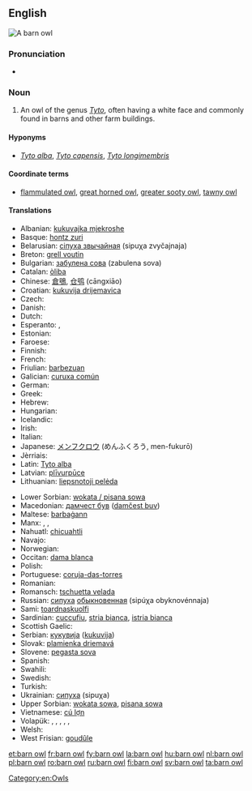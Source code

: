 ==English==
[[Image:Schleiereule fws.jpg|thumb|A barn owl]]
{{wikipedia}}
{{wikispecies|Tyto}}
===Pronunciation===
* {{IPA|/ˈbɑɽn ɑʊl/}}

===Noun===
{{en-noun|head=[[barn]] [[owl]]}}

# An owl of the genus ''[[Tyto]]'', often having a white face and commonly found in barns and other farm buildings.

====Hyponyms====
* {{sense|owl living in farm buildings}} ''[[Tyto alba]]'', ''[[Tyto capensis]]'', ''[[Tyto longimembris]]''

====Coordinate terms====
* {{sense|owl living in farm buildings}} [[flammulated owl]], [[great horned owl]], [[greater sooty owl]], [[tawny owl]]

====Translations====
{{trans-top|An owl of the genus ''Tyto''}}
* Albanian: [[kukuvajka mjekroshe]]
* Basque: [[hontz zuri]]
* Belarusian: [[сіпуха звычайная]] (sipuχa zvyčajnaja) {{f}}
* Breton: [[grell voutin]]
* Bulgarian: [[забулена сова]] (zabulena sova) {{f}}
* Catalan: [[òliba]]
* Chinese: [[倉鴞]], [[仓鸮]] (cāngxiāo)
* Croatian: [[kukuvija drijemavica]]
* Czech: {{t-|cs|sova pálená|f}}
* Danish: {{t-|da|slørugle}}
* Dutch: {{t+|nl|kerkuil|m}}
* Esperanto: {{t-|eo|turstrigo}}, {{t-|eo|blanka strigo}}
* Estonian: {{t-|et|loorkakk}}
* Faroese: {{t-|fo|hjartaugla}}
* Finnish: {{t+|fi|tornipöllö}}
* French: {{t+|fr|chouette effraie|f}}
* Friulian: [[barbezuan]]
* Galician: [[curuxa común]]
* German: {{t+|de|Schleiereule|f}}
* Greek: {{t+|el|πεπλόγλαυκα|tr=peplóglafka|f}}
* Hebrew: {{t+|he|תנשמת|f|tr=tinshemet|sc=Hebr}}
* Hungarian: {{t+|hu|gyöngybagoly}}
* Icelandic: {{t-|is|turnugla}}
* Irish: {{t-|ga|scréachóg reilige|f}}
* Italian: {{t+|it|barbagianni}}
* Japanese: [[メンフクロウ]] (めんふくろう, men-fukurō)<!-- [[面梟]] not sure about kanji - kana is the usual way to write it -->
* Jèrriais: {{tø|roa-jer|blianc cahouain}}
* Latin: [[Tyto alba]] '' ''
* Latvian: [[plīvurpūce]]
* Lithuanian: [[liepsnotoji pelėda]]
{{trans-mid}}
* Lower Sorbian: [[wokata / pisana sowa]]
* Macedonian: [[дамчест був]] ([[damčest buv]])
* Maltese: [[barbaġann]]
* Manx: {{t-|gv|hullad soailt|f}}, {{t-|gv|hullad vane|f}}, {{t-|gv|caillagh oie|f}}
* Nahuatl: [[chicuahtli]]
* Navajo: {{tø|nv|biniiʼłigaii}}
* Norwegian: {{t-|no|tårnugle}}
* Occitan: [[dama blanca]]
* Polish: {{t-|pl|płomykówka}}
* Portuguese: [[coruja-das-torres]] {{f}}
* Romanian: {{t+|ro|strigă}}
* Romansch: [[tschuetta velada]]
* Russian: [[сипуха]] [[обыкновенный|обыкновенная]] (sipúχa obyknovénnaja) {{f}}
* Sami: [[toardnaskuolfi]]
* Sardinian: [[cuccufiu]], [[stria bianca]], [[istria bianca]]
* Scottish Gaelic: {{t-|gd|cailleach-oidhche|f}}
* Serbian: [[кукувиjа]] ([[kukuvija]])
* Slovak: [[plamienka driemavá]]
* Slovene: [[pegasta sova]]
* Spanish: {{t+|es|lechuza|f}}
* Swahili: {{t+|sw|bundi}}
* Swedish: {{t+|sv|tornuggla}}
* Turkish: {{t+|tr|peçeli baykuş}}
* Ukrainian: [[сипуха]] (sipuχa) {{f}}
* Upper Sorbian: [[wokata sowa]], [[pisana sowa]]
* Vietnamese: [[cú lợn]]
* Volapük: {{qualifier|♂♀}} {{t-|vo|glügastrig}}, {{qualifier|♂}} {{t-|vo|glügahistrig}}, {{qualifier|♀}} {{t-|vo|glügajistrig}}, {{qualifier|♂♀}} {{t-|vo|glügastrigül}}, {{qualifier|♂}} {{t-|vo|glügahistrigül}}, {{qualifier|♀}} {{t-|vo|glügajistrigül}}
* Welsh: {{t-|cy|tylluan wen}}
* West Frisian: [[goudûle]]
{{trans-bottom}}

[[Category:en:Owls]]

[[et:barn owl]]
[[fr:barn owl]]
[[fy:barn owl]]
[[la:barn owl]]
[[hu:barn owl]]
[[nl:barn owl]]
[[pl:barn owl]]
[[ro:barn owl]]
[[ru:barn owl]]
[[fi:barn owl]]
[[sv:barn owl]]
[[ta:barn owl]]